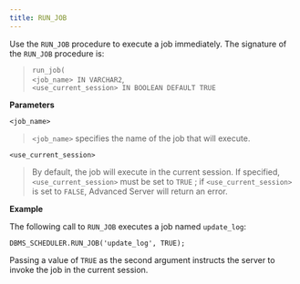 ```yaml
---
title: RUN_JOB
---
```


Use the `RUN_JOB` procedure to execute a job immediately. The signature of the `RUN_JOB` procedure is:

> `run_job(`  
> `<job_name> IN VARCHAR2`,  
> `<use_current_session> IN BOOLEAN DEFAULT TRUE`

**Parameters**

`<job_name>`

> `<job_name>` specifies the name of the job that will execute.

`<use_current_session>`

> By default, the job will execute in the current session. If specified, `<use_current_session>` must be set to `TRUE` ; if `<use_current_session>` is set to `FALSE`, Advanced Server will return an error.

**Example**

The following call to `RUN_JOB` executes a job named `update_log`:

``` text
DBMS_SCHEDULER.RUN_JOB('update_log', TRUE);
```

Passing a value of `TRUE` as the second argument instructs the server to invoke the job in the current session.
